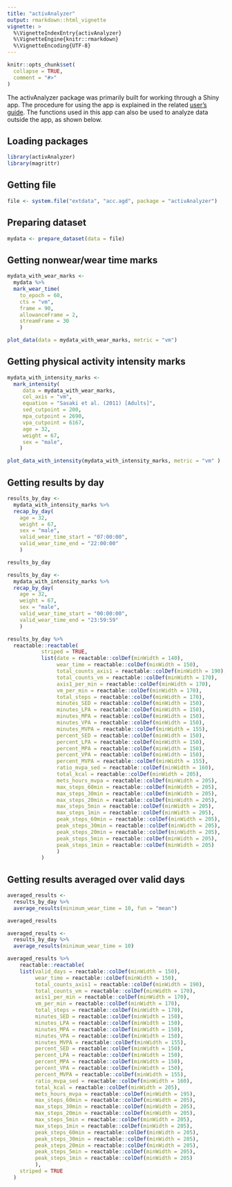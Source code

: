 ---
title: "activAnalyzer"
output: rmarkdown::html_vignette
vignette: >
  %\VignetteIndexEntry{activAnalyzer}
  %\VignetteEngine{knitr::rmarkdown}
  %\VignetteEncoding{UTF-8}
---

```{r, include = FALSE}
knitr::opts_chunk$set(
  collapse = TRUE,
  comment = "#>"
)
```

The activAnalyzer package was primarily built for working through a Shiny app. The procedure for using the app is explained in the related [user's guide](https://github.com/pydemull/activAnalyzer/blob/master/inst/guide/user_guide_en.pdf). The functions used in this app can also be used to analyze data outside the app, as shown below.

## Loading packages
```{r setup}
library(activAnalyzer)
library(magrittr)
```


## Getting file
```{r}
file <- system.file("extdata", "acc.agd", package = "activAnalyzer")
```

## Preparing dataset
```{r, warning=FALSE, message=FALSE}
mydata <- prepare_dataset(data = file)
```

## Getting nonwear/wear time marks
```{r, message = FALSE, fig.width = 7, fig.height = 5, fig.align = "center"}
mydata_with_wear_marks <- 
  mydata %>%
  mark_wear_time(
    to_epoch = 60,
    cts = "vm",
    frame = 90, 
    allowanceFrame = 2, 
    streamFrame = 30
    )

plot_data(data = mydata_with_wear_marks, metric = "vm")
```

## Getting physical activity intensity marks
```{r, warning = FALSE, message = FALSE, fig.width = 7, fig.height = 5, fig.align = "center"}
mydata_with_intensity_marks <- 
  mark_intensity(
     data = mydata_with_wear_marks, 
     col_axis = "vm", 
     equation = "Sasaki et al. (2011) [Adults]",
     sed_cutpoint = 200, 
     mpa_cutpoint = 2690, 
     vpa_cutpoint = 6167, 
     age = 32,
     weight = 67,
     sex = "male",
    )

plot_data_with_intensity(mydata_with_intensity_marks, metric = "vm" )
```


## Getting results by day
```{r, eval = FALSE}
results_by_day <-
  mydata_with_intensity_marks %>%
  recap_by_day(
    age = 32, 
    weight = 67, 
    sex = "male",
    valid_wear_time_start = "07:00:00",
    valid_wear_time_end = "22:00:00"
    )

results_by_day
```

```{r, echo = FALSE, message= FALSE}
results_by_day <-
  mydata_with_intensity_marks %>%
  recap_by_day(
    age = 32, 
    weight = 67, 
    sex = "male",
    valid_wear_time_start = "00:00:00",
    valid_wear_time_end = "23:59:59"
    )

results_by_day %>%  
  reactable::reactable(  
           striped = TRUE,
           list(date = reactable::colDef(minWidth = 140),
                wear_time = reactable::colDef(minWidth = 150),
                total_counts_axis1 = reactable::colDef(minWidth = 190),
                total_counts_vm = reactable::colDef(minWidth = 170),
                axis1_per_min = reactable::colDef(minWidth = 170),
                vm_per_min = reactable::colDef(minWidth = 170),
                total_steps = reactable::colDef(minWidth = 170),
                minutes_SED = reactable::colDef(minWidth = 150),
                minutes_LPA = reactable::colDef(minWidth = 150),
                minutes_MPA = reactable::colDef(minWidth = 150),
                minutes_VPA = reactable::colDef(minWidth = 150),
                minutes_MVPA = reactable::colDef(minWidth = 155),
                percent_SED = reactable::colDef(minWidth = 150),
                percent_LPA = reactable::colDef(minWidth = 150),
                percent_MPA = reactable::colDef(minWidth = 150),
                percent_VPA = reactable::colDef(minWidth = 150),
                percent_MVPA = reactable::colDef(minWidth = 155),
                ratio_mvpa_sed = reactable::colDef(minWidth = 160),
                total_kcal = reactable::colDef(minWidth = 205),
                mets_hours_mvpa = reactable::colDef(minWidth = 205),
                max_steps_60min = reactable::colDef(minWidth = 205),
                max_steps_30min = reactable::colDef(minWidth = 205),
                max_steps_20min = reactable::colDef(minWidth = 205),
                max_steps_5min = reactable::colDef(minWidth = 205),
                max_steps_1min = reactable::colDef(minWidth = 205),
                peak_steps_60min = reactable::colDef(minWidth = 205),
                peak_steps_30min = reactable::colDef(minWidth = 205),
                peak_steps_20min = reactable::colDef(minWidth = 205),
                peak_steps_5min = reactable::colDef(minWidth = 205),
                peak_steps_1min = reactable::colDef(minWidth = 205)
                )
           )
```

## Getting results averaged over valid days
```{r, eval = FALSE}
averaged_results <-
  results_by_day %>%
  average_results(minimum_wear_time = 10, fun = "mean")

averaged_results
```

```{r, echo = FALSE}
averaged_results <-
  results_by_day %>%
  average_results(minimum_wear_time = 10)

averaged_results %>% 
    reactable::reactable(
    list(valid_days = reactable::colDef(minWidth = 150),
         wear_time = reactable::colDef(minWidth = 150),
         total_counts_axis1 = reactable::colDef(minWidth = 190),
         total_counts_vm = reactable::colDef(minWidth = 170),
         axis1_per_min = reactable::colDef(minWidth = 170),
         vm_per_min = reactable::colDef(minWidth = 170),
         total_steps = reactable::colDef(minWidth = 170),
         minutes_SED = reactable::colDef(minWidth = 150),
         minutes_LPA = reactable::colDef(minWidth = 150),
         minutes_MPA = reactable::colDef(minWidth = 150),
         minutes_VPA = reactable::colDef(minWidth = 150),
         minutes_MVPA = reactable::colDef(minWidth = 155),
         percent_SED = reactable::colDef(minWidth = 150),
         percent_LPA = reactable::colDef(minWidth = 150),
         percent_MPA = reactable::colDef(minWidth = 150),
         percent_VPA = reactable::colDef(minWidth = 150),
         percent_MVPA = reactable::colDef(minWidth = 155),
         ratio_mvpa_sed = reactable::colDef(minWidth = 160),
         total_kcal = reactable::colDef(minWidth = 205),
         mets_hours_mvpa = reactable::colDef(minWidth = 195),
         max_steps_60min = reactable::colDef(minWidth = 205),
         max_steps_30min = reactable::colDef(minWidth = 205),
         max_steps_20min = reactable::colDef(minWidth = 205),
         max_steps_5min = reactable::colDef(minWidth = 205),
         max_steps_1min = reactable::colDef(minWidth = 205),
         peak_steps_60min = reactable::colDef(minWidth = 205),
         peak_steps_30min = reactable::colDef(minWidth = 205),
         peak_steps_20min = reactable::colDef(minWidth = 205),
         peak_steps_5min = reactable::colDef(minWidth = 205),
         peak_steps_1min = reactable::colDef(minWidth = 205)
         ),
    striped = TRUE
  )
```




